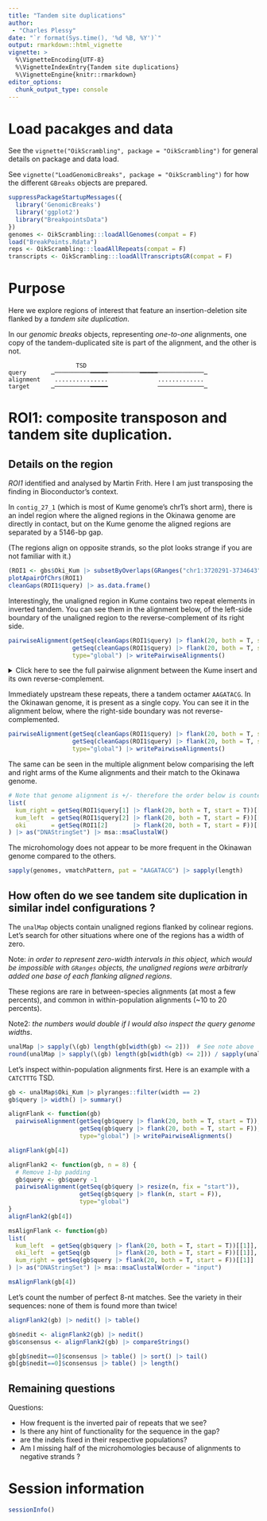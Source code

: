 ```yaml
---
title: "Tandem site duplications"
author: 
 - "Charles Plessy"
date: "`r format(Sys.time(), '%d %B, %Y')`"
output: rmarkdown::html_vignette
vignette: >
  %\VignetteEncoding{UTF-8}
  %\VignetteIndexEntry{Tandem site duplications}
  %\VignetteEngine{knitr::rmarkdown}
editor_options: 
  chunk_output_type: console
---
```


# Load pacakges and data

See the `vignette("OikScrambling", package = "OikScrambling")` for general
details on package and data load.

See `vignette("LoadGenomicBreaks", package = "OikScrambling")` for how the
different `GBreaks` objects are prepared.

```r
suppressPackageStartupMessages({
  library('GenomicBreaks')
  library('ggplot2')
  library("BreakpointsData")
})
genomes <- OikScrambling:::loadAllGenomes(compat = F)
load("BreakPoints.Rdata")
reps <- OikScrambling:::loadAllRepeats(compat = F)
transcripts <- OikScrambling:::loadAllTranscriptsGR(compat = F)
```

# Purpose

Here we explore regions of interest that feature an insertion-deletion site
flanked by a _tandem site duplication_.

In our _genomic breaks_ objects, representing _one-to-one_ alignments, one copy
of the tandem-duplicated site is part of the alignment, and the other is not.

```
                   TSD
query       …──────────━━━━━─────────━━━━━─────────────…
alignment    ...............              .............
target      …──────────━━━━━              ─────────────…

```

# ROI1: composite transposon and tandem site duplication.

## Details on the region

_ROI1_ identified and analysed by Martin Frith.  Here I am just transposing the
finding in Bioconductor's context.

In `contig_27_1` (which is most of Kume genome's chr1's short arm), there is an
indel region where the aligned regions in the Okinawa genome are directly in
contact, but on the Kume genome the aligned regions are separated by a 5146-bp
gap.

(The regions align on opposite strands, so the plot looks strange if you are
not familiar with it.)

```r
(ROI1 <- gbs$Oki_Kum |> subsetByOverlaps(GRanges("chr1:3720291-3734643")))
plotApairOfChrs(ROI1)
cleanGaps(ROI1$query) |> as.data.frame()
```

Interestingly, the unaligned region in Kume contains two repeat elements in
inverted tandem.  You can see them in the alignment below, of the left-side
boundary of the unaligned region to the reverse-complement of its right side.

```r
pairwiseAlignment(getSeq(cleanGaps(ROI1$query) |> flank(20, both = T, start = T)),
                  getSeq(cleanGaps(ROI1$query) |> flank(20, both = T, start = F)) |> reverseComplement(),
                  type="global") |> writePairwiseAlignments()
```

<details>
<summary>Click here to see the full pairwise alignment between the Kume insert
and its own reverse-complement.</summary>
```r
pairwiseAlignment(getSeq(cleanGaps(ROI1$query)),
                  getSeq(cleanGaps(ROI1$query)) |> reverseComplement(),
                  type="global") |> writePairwiseAlignments()
```
</details>

Immediately upstream these repeats, there a tandem octamer `AAGATACG`.  In
the Okinawan genome, it is present as a single copy.  You can see it in the
alignment below, where the right-side boundary was not reverse-complemented.

```r
pairwiseAlignment(getSeq(cleanGaps(ROI1$query) |> flank(20, both = T, start = T)),
                  getSeq(cleanGaps(ROI1$query) |> flank(20, both = T, start = F)),
                  type="global") |> writePairwiseAlignments()
```

The same can be seen in the multiple alignment below comparising the left and
right arms of the Kume alignments and their match to the Okinawa genome.

```r
# Note that genome alignment is +/- therefore the order below is counter-intuitive.
list(
  kum_right = getSeq(ROI1$query[1] |> flank(20, both = T, start = T))[[1]],
  kum_left  = getSeq(ROI1$query[2] |> flank(20, both = T, start = F))[[1]],
  oki       = getSeq(ROI1[2]       |> flank(20, both = T, start = F))[[1]]
) |> as("DNAStringSet") |> msa::msaClustalW()
```

The microhomology does not appear to be more frequent in the Okinawan genome
compared to the others.

```r
sapply(genomes, vmatchPattern, pat = "AAGATACG") |> sapply(length)
```
 
## How often do we see tandem site duplication in similar indel configurations ?

The `unalMap` objects contain unaligned regions flanked by colinear regions.
Let's search for other situations where one of the regions has a width of zero.

Note: _in order to represent zero-width intervals in this object, which would
be impossible with `GRanges` objects, the unaligned regions were arbitrarly
added one base of each flanking aligned regions_.

These regions are rare in between-species alignments (at most a few percents),
and common in within-population alignments (~10 to 20 percents).

Note2: _the numbers would double if I would also inspect the query genome widths_.

```r
unalMap |> sapply(\(gb) length(gb[width(gb) <= 2]))  # See note above
round(unalMap |> sapply(\(gb) length(gb[width(gb) <= 2])) / sapply(unalMap, length) * 100 )
```

Let's inspect within-population alignments first.  Here is an example with
a `CATCTTTG` TSD.

```r
gb <- unalMap$Oki_Kum |> plyranges::filter(width == 2)
gb$query |> width() |> summary()

alignFlank <- function(gb)
  pairwiseAlignment(getSeq(gb$query |> flank(20, both = T, start = T)),
                    getSeq(gb$query |> flank(20, both = T, start = F)),
                    type="global") |> writePairwiseAlignments()

alignFlank(gb[4])

alignFlank2 <- function(gb, n = 8) {
  # Remove 1-bp padding
  gb$query <- gb$query -1
  pairwiseAlignment(getSeq(gb$query |> resize(n, fix = "start")),
                    getSeq(gb$query |> flank(n, start = F)),
                    type="global")
}
alignFlank2(gb[4])

msAlignFlank <- function(gb)
list(
  kum_left  = getSeq(gb$query |> flank(20, both = T, start = T))[[1]],
  oki_left  = getSeq(gb       |> flank(20, both = T, start = F))[[1]],
  kum_right = getSeq(gb$query |> flank(20, both = T, start = F))[[1]]
) |> as("DNAStringSet") |> msa::msaClustalW(order = "input")

msAlignFlank(gb[4])
```

Let's count the number of perfect 8-nt matches.  See the variety in their
sequences: none of them is found more than twice!

```r
alignFlank2(gb) |> nedit() |> table()

gb$nedit <- alignFlank2(gb) |> nedit() 
gb$consensus <- alignFlank2(gb) |> compareStrings()

gb[gb$nedit==0]$consensus |> table() |> sort() |> tail()
gb[gb$nedit==0]$consensus |> table() |> length()

```

## Remaining questions

Questions:

 - How frequent is the inverted pair of repeats that we see?
 - Is there any hint of functionality for the sequence in the gap?
 - are the indels fixed in their respective populations?
 - Am I missing half of the microhomologies because of alignments to negative strands ?


# Session information
  
```r
sessionInfo()
```

